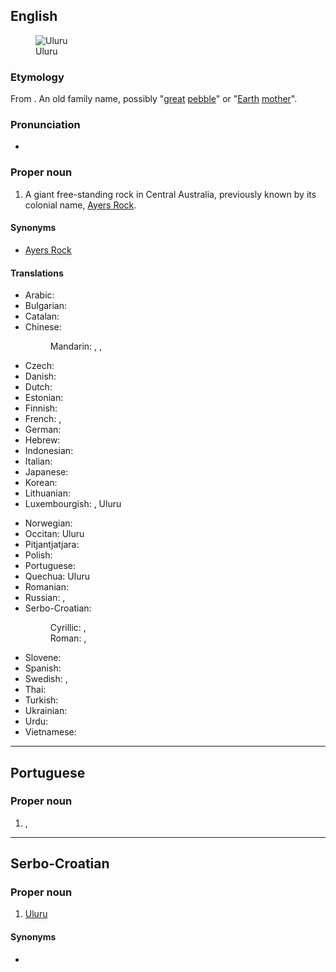 {{also|Uluṟu}}
==English==
{{wikipedia}}
[[Image:Uluru_Australia%281%29.jpg|thumb|right|Uluru]]

===Etymology===
From {{etyl|pjt|en}} {{m|pjt|Uluṟu}}. An old family name, possibly "[[great]] [[pebble]]" or "[[Earth]] [[mother]]".

===Pronunciation===
* {{IPA|/ˈuluɹu/|lang=en}}

===Proper noun===
{{en-proper noun}}

# A giant free-standing rock in Central Australia, previously known by its colonial name, [[Ayers Rock]].

====Synonyms====
* [[Ayers Rock]]<!-- was it ever officially Ayer’s Rock with an apostrope? -->

====Translations====
{{trans-top|giant rock in Australia}}
* Arabic: {{t|ar|أُولُورُو|m|tr=ʾulūrū}}
* Bulgarian: {{t|bg|Улуру}}
* Catalan: {{t|ca|Ulurú}}
* Chinese:
*: Mandarin: {{t+|cmn|艾雅斯岩|tr=Àiyǎsī Yán|sc=Hani}}, {{t+|cmn|烏魯汝|sc=Hani}}, {{t|cmn|乌鲁汝|tr=Wūlǔrǔ|sc=Hani}}
* Czech: {{t|cs|Uluru}}
* Danish: {{t|da|Uluru}}
* Dutch: {{t|nl|Uluru}}
* Estonian: {{t|et|Uluru}}
* Finnish: {{t|fi|Uluru}}
* French: {{t|fr|Ayers Rock}}, {{t|fr|Uluru}}
* German: {{t|de|Uluru}}
* Hebrew: {{t|he|אולורו|m|tr=uluru}}
* Indonesian: {{t|id|Uluru}}
* Italian: {{t|it|Uluṟu}}
* Japanese: {{t|ja|ウルル|tr=Ururu}}
* Korean: {{t|ko|울루루|tr=Ulluru}}
* Lithuanian: {{t|lt|Ajerso uola}}
* Luxembourgish: {{t|lb|Ayers Rock}}, Uluru
{{trans-mid}}
* Norwegian: {{t|no|Uluru}}
* Occitan: Uluru
* Pitjantjatjara: {{t|pjt|Uluṟu}}
* Polish: {{t|pl|Uluru}}
* Portuguese: {{t|pt|Uluru|m}}
* Quechua: Uluru
* Romanian: {{t|ro|Uluru}}
* Russian: {{t|ru|Улуру́|m}}, {{t|ru|Айерс-Рок|m}}
* Serbo-Croatian:
*: Cyrillic: {{t|sh|Улуру|m|sc=Cyrl}}, {{t|sh|Ајерс рок|m|sc=Cyrl}}
*: Roman: {{t|sh|Uluru|m}}, {{t|sh|Ajers rok|m}}
* Slovene: {{t|sl|Uluru}}
* Spanish: {{t|es|Uluru|m}}
* Swedish: {{t|sv|Ayers Rock}}, {{t|sv|Uluru}}
* Thai: {{t|th|โขดหินอุลูรู|tr=kòht hĭn ùluru}}
* Turkish: {{t|tr|Uluru}}
* Ukrainian: {{t|uk|Айера Гори|tr=Ajera Gory}}
* Urdu: {{t|ur|اولورو}}
* Vietnamese: {{t|vi|Uluru}}
{{trans-bottom}}

----

==Portuguese==

===Proper noun===
{{pt-proper noun|m}}

# {{l|en|Ayers Rock}}, {{l|en|Uluru}} {{gloss|giant rock in Australia}}

----

==Serbo-Croatian==

===Proper noun===
{{sh-proper noun|g=m|r|Улуру}}

# [[Uluru#English|Uluru]]

====Synonyms====
* {{l|sh|Ajers rok}}
{{attention|sh|tone, decl}}